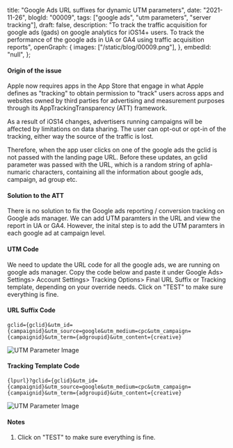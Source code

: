  title: "Google Ads URL suffixes for dynamic UTM parameters",
 date: "2021-11-26",
 blogId: "00009",
 tags: ["google ads", "utm parameters", "server tracking"],
 draft: false,
 description:
  "To track the traffic acquisition for google ads (gads) on google analytics for iOS14+ users. To track the performance of the google ads in UA or GA4 using traffic acquisition reports",
 openGraph: {
  images: ["/static/blog/00009.png"],
 },
 embedId: "null",
};

<BlogHeader metadata={metadata} />

#### Origin of the issue

Apple now requires apps in the App Store that engage in what Apple defines as "tracking" to obtain permission to "track" users across apps and websites owned by third parties for advertising and measurement purposes through its AppTrackingTransparency (ATT) framework.

As a result of iOS14 changes, advertisers running campaigns will be affected by limitations on data sharing. The user can opt-out or opt-in of the tracking, either way the source of the traffic is lost.

Therefore, when the app user clicks on one of the google ads the gclid is not passed with the landing page URL. Before these updates, an gclid parameter was passed with the URL, which is a random string of aphla-numaric characters, containing all the information about google ads, campaign, ad group etc.

#### Solution to the ATT

There is no solution to fix the Google ads reporting / conversion tracking on Google ads manager. We can add UTM paramters in the URL and view the report in UA or GA4. However, the inital step is to add the UTM paramters in each google ad at campaign level.

#### UTM Code

We need to update the URL code for all the google ads, we are running on google ads manager. Copy the code below and paste it under Google Ads> Settings> Account Settings> Tracking Options> Final URL Suffix or Tracking template, depending on your override needs. Click on "TEST" to make sure everything is fine.

#### URL Suffix Code

```
gclid={gclid}&utm_id={campaignid}&utm_source=google&utm_medium=cpc&utm_campaign={campaignid}&utm_term={adgroupid}&utm_content={creative}
```

![UTM Parameter Image](/static/blog/00009_1.png)

#### Tracking Template Code

```
{lpurl}?gclid={gclid}&utm_id={campaignid}&utm_source=google&utm_medium=cpc&utm_campaign={campaignid}&utm_term={adgroupid}&utm_content={creative}

```

![UTM Parameter Image](/static/blog/00009_2.png)

#### Notes

1. Click on "TEST" to make sure everything is fine.

<GiscusComments />
